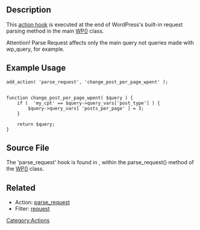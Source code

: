 {{Stub}}
== Description ==
This [[Plugin API/Action Reference|action hook]] is executed at the end of WordPress's built-in request parsing method in the main [[Class Reference/WP|WP()]] class.

Attention! Parse Request affects only the main query not queries made with wp_query, for example.

==Example Usage ==
<pre>
add_action( 'parse_request', 'change_post_per_page_wpent' );


function change_post_per_page_wpent( $query ) {
    if (  'my_cpt' == $query->query_vars['post_type'] ) {
        $query->query_vars[ 'posts_per_page' ] = 3;
    }
    
    return $query;
}
</pre>

==Source File==
The 'parse_request' hook is found in {{Trac|/wp-includes/class-wp.php}}, within the parse_request() method of the [[Class Reference/WP|WP()]] class.

== Related ==
* Action: [[Plugin API/Action Reference/parse request|parse_request]]
* Filter: [[Plguin API/Filter Reference/request|request]]

[[Category:Actions]]